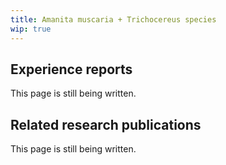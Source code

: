 ---
title: Amanita muscaria + Trichocereus species
wip: true
---

## Experience reports

This page is still being written.

## Related research publications

This page is still being written.

